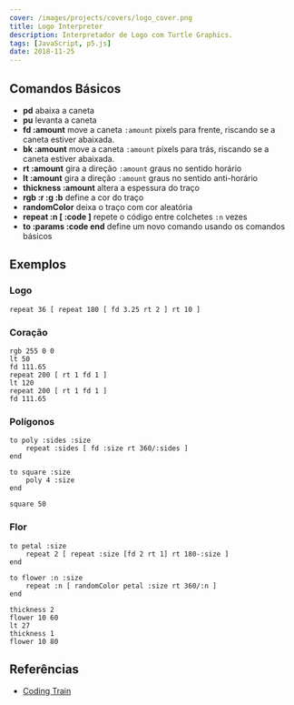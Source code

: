 ```yaml
---
cover: /images/projects/covers/logo_cover.png
title: Logo Interpreter
description: Interpretador de Logo com Turtle Graphics.
tags: [JavaScript, p5.js]
date: 2018-11-25
---
```



<Logo client:only="react" />

## Comandos Básicos

-   **pd** abaixa a caneta
-   **pu** levanta a caneta
-   **fd :amount** move a caneta `:amount` pixels para frente, riscando se a caneta estiver abaixada.
-   **bk :amount** move a caneta `:amount` pixels para trás, riscando se a caneta estiver abaixada.
-   **rt :amount** gira a direção `:amount` graus no sentido horário
-   **lt :amount** gira a direção `:amount` graus no sentido anti-horário
-   **thickness :amount** altera a espessura do traço
-   **rgb :r :g :b** define a cor do traço
-   **randomColor** deixa o traço com cor aleatória
-   **repeat :n [ :code ]** repete o código entre colchetes `:n` vezes
-   **to :params :code end** define um novo comando usando os comandos básicos

## Exemplos

### Logo

```logo
repeat 36 [ repeat 180 [ fd 3.25 rt 2 ] rt 10 ]
```

### Coração

```logo
rgb 255 0 0
lt 50
fd 111.65
repeat 200 [ rt 1 fd 1 ]
lt 120
repeat 200 [ rt 1 fd 1 ]
fd 111.65
```

### Polígonos

```logo
to poly :sides :size
	repeat :sides [ fd :size rt 360/:sides ]
end

to square :size
	poly 4 :size
end

square 50
```

### Flor

```logo
to petal :size
	repeat 2 [ repeat :size [fd 2 rt 1] rt 180-:size ]
end

to flower :n :size
	repeat :n [ randomColor petal :size rt 360/:n ]
end

thickness 2
flower 10 60
lt 27
thickness 1
flower 10 80
```

## Referências

-   [Coding Train](https://www.youtube.com/watch?v=i-k04yzfMpw)
